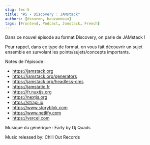 ```yaml
---
slug: fec-5
title: "#5 - Discovery : JAMstack"
authors: [dsouron, bauzanneau]
tags: [Frontend, Podcast, Jamstack, French]
---
```


Dans ce nouvel épisode au format Discovery, on parle de JAMstack !

Pour rappel, dans ce type de format, on vous fait découvrir un sujet ensemble en survolant les points/sujets/concepts importants.

<!--truncate-->


<SpotifyEmbed href="https://open.spotify.com/embed/episode/5g4U4FwCVw1CHpBkm7lBIp" />

Notes de l'épisode :

- https://jamstack.org
- https://jamstack.org/generators
- https://jamstack.org/headless-cms
- https://jamstatic.fr
- https://fr.nuxtjs.org
- https://nextjs.org
- https://strapi.io
- https://www.storyblok.com
- https://www.netlify.com
- https://vercel.com

Musique du générique : Early by Dj Quads

Music released by: Chill Out Records
